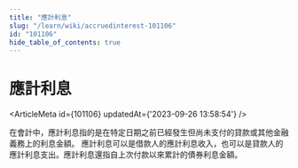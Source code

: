 ```yaml
---
title: "應計利息"
slug: "/learn/wiki/accruedinterest-101106"
id: "101106"
hide_table_of_contents: true
---
```



# 應計利息

<ArticleMeta id={101106} updatedAt={'2023-09-26 13:58:54'} />
<div className='border-solid border-b border-t-0 my-4 border-[var(--ifm-color-gray-300)]' />

在會計中，應計利息指的是在特定日期之前已經發生但尚未支付的貸款或其他金融義務上的利息金額。 應計利息可以是借款人的應計利息收入，也可以是貸款人的應計利息支出。應計利息還指自上次付款以來累計的債券利息金額。
